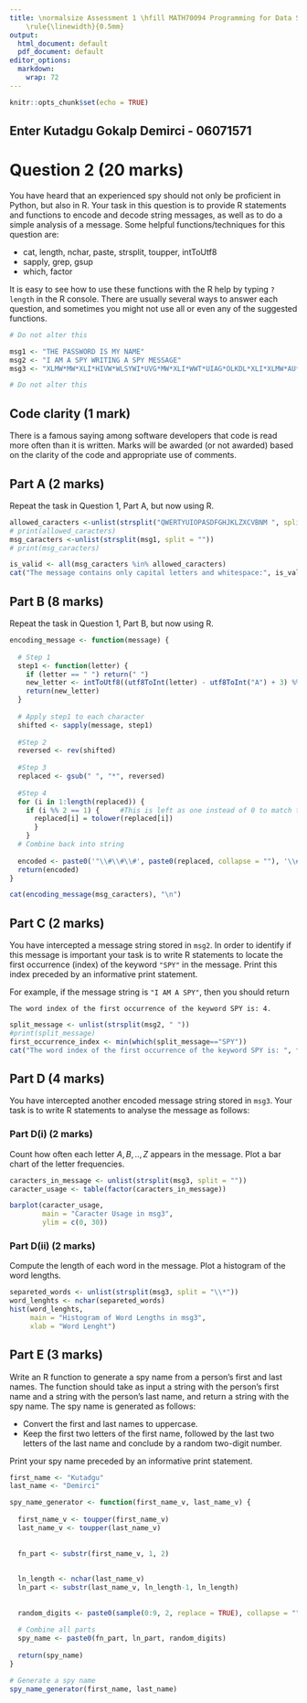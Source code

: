 ```yaml
---
title: \normalsize Assessment 1 \hfill MATH70094 Programming for Data Science \hfill Autumn 2025
    \rule{\linewidth}{0.5mm}
output:
  html_document: default
  pdf_document: default
editor_options:
  markdown:
    wrap: 72
---
```


```r
knitr::opts_chunk$set(echo = TRUE)
```

## Enter Kutadgu Gokalp Demirci - 06071571

# Question 2 (20 marks)

You have heard that an experienced spy should not only be proficient in Python, but also in R. Your task in this question is to provide R statements and functions to encode and decode string messages, as well as to do a simple analysis of a message. Some helpful functions/techniques for this question are:

- cat, length, nchar, paste, strsplit, toupper, intToUtf8
- sapply, grep, gsup
- which, factor

It is easy to see how to use these functions with the R help by typing `?length` in the R console. There are usually several ways to answer each question, and sometimes you might not use all or even any of the suggested functions. 

```r
# Do not alter this

msg1 <- "THE PASSWORD IS MY NAME" 
msg2 <- "I AM A SPY WRITING A SPY MESSAGE"
msg3 <- "XLMW*MW*XLI*HIVW*WLSYWI*UVG*MW*XLI*WWT*UIAG*OLKDL*XLI*XLMW*AU*AU*XLMW*MW*XLI*HIVW*WLSYWI*UVG*MW*XLI*WWT*UIAG*OLKDL*XLI*XLMW*AU*AU"

# Do not alter this
```

## Code clarity (1 mark)

There is a famous saying among software developers that code is read
more often than it is written. Marks will be awarded (or not awarded)
based on the clarity of the code and appropriate use of comments.

## Part A (2 marks)

Repeat the task in Question 1, Part A, but now using R.

```r
allowed_caracters <-unlist(strsplit("QWERTYUIOPASDFGHJKLZXCVBNM ", split = ""))
# print(allowed_caracters)
msg_caracters <-unlist(strsplit(msg1, split = ""))
# print(msg_caracters)

is_valid <- all(msg_caracters %in% allowed_caracters)
cat("The message contains only capital letters and whitespace:", is_valid, "\n")
```

## Part B (8 marks)

Repeat the task in Question 1, Part B, but now using R.

```r
encoding_message <- function(message) {
  
  # Step 1
  step1 <- function(letter) {
    if (letter == " ") return(" ")
    new_letter <- intToUtf8((utf8ToInt(letter) - utf8ToInt("A") + 3) %% 26 + utf8ToInt("A"))
    return(new_letter)
  }
  
  # Apply step1 to each character
  shifted <- sapply(message, step1)
  
  #Step 2
  reversed <- rev(shifted)
  
  #Step 3
  replaced <- gsub(" ", "*", reversed)
  
  #Step 4
  for (i in 1:length(replaced)) {
    if (i %% 2 == 1) {     #This is left as one instead of 0 to match the zero-index of python
      replaced[i] = tolower(replaced[i])
      }
    }
  # Combine back into string
  
  encoded <- paste0('"\\#\\#\\#', paste0(replaced, collapse = ""), '\\#\\#\\#"')
  return(encoded)
}

cat(encoding_message(msg_caracters), "\n")


```


## Part C (2 marks)

You have intercepted a message string stored in `msg2`. In order to identify if this message is important your task is to write R statements to locate the first occurrence (index) of the keyword `"SPY"` in the message. Print this index preceded by an informative print statement. 

For example, if the message string is `"I AM A SPY"`, then you should return

  `The word index of the first occurrence of the keyword SPY is: 4.`

```r
split_message <- unlist(strsplit(msg2, " "))
#print(split_message)
first_occurrence_index <- min(which(split_message=="SPY"))
cat("The word index of the first occurrence of the keyword SPY is: ", first_occurrence_index, ".", sep = "")
```

## Part D (4 marks)

You have intercepted another encoded message string stored in `msg3`. Your task is to write R statements to analyse the message as follows:

### Part D(i) (2 marks)

Count how often each letter $A,B,..,Z$ appears in the message. Plot a bar chart of the letter frequencies.

```r
caracters_in_message <- unlist(strsplit(msg3, split = ""))
caracter_usage <- table(factor(caracters_in_message))

barplot(caracter_usage, 
        main = "Caracter Usage in msg3",
        ylim = c(0, 30))
```

### Part D(ii) (2 marks)

Compute the length of each word in the message. Plot a histogram of the word lengths.

```r
separeted_words <- unlist(strsplit(msg3, split = "\\*"))
word_lenghts <- nchar(separeted_words)
hist(word_lenghts,
     main = "Histogram of Word Lengths in msg3",
     xlab = "Word Lenght")
```


## Part E (3 marks)

Write an R function to generate a spy name from a person's first and last names. The function should take as input a string with the person's first name and a string with the person's last name, and return a string with the spy name. The spy name is generated as follows:

- Convert the first and last names to uppercase.
- Keep the first two letters of the first name, followed by the last two letters of the last name and conclude by a random two-digit number.

Print your spy name preceded by an informative print statement.

```r
first_name <- "Kutadgu"
last_name <- "Demirci"

spy_name_generator <- function(first_name_v, last_name_v) {
  
  first_name_v <- toupper(first_name_v)
  last_name_v <- toupper(last_name_v)
  
  
  fn_part <- substr(first_name_v, 1, 2)
  
  
  ln_length <- nchar(last_name_v)
  ln_part <- substr(last_name_v, ln_length-1, ln_length)
  
  
  random_digits <- paste0(sample(0:9, 2, replace = TRUE), collapse = "")
  
  # Combine all parts
  spy_name <- paste0(fn_part, ln_part, random_digits)
  
  return(spy_name)
}

# Generate a spy name
spy_name_generator(first_name, last_name)
```